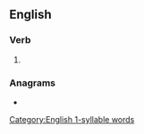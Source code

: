 {{also|Hires|hi-res|híres}}
==English==

===Verb===
{{head|en|verb form}}

# {{en-third-person singular of|hire}}

===Anagrams===
* {{anagrams|en|-shire|Hiser|Sheri|Shier|Shire|heirs|reish|shier|shire}}

[[Category:English 1-syllable words]]
